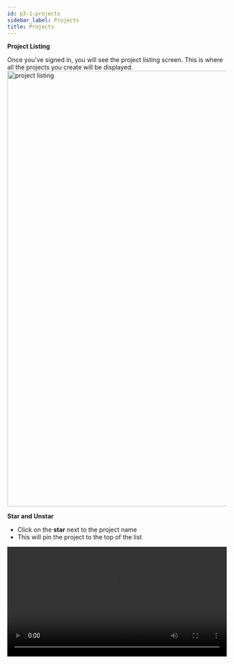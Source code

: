 ```yaml
---
id: p3-1-projects
sidebar_label: Projects
title: Projects
---
```


**Project Listing**

Once you’ve signed in, you will see the project listing screen. This is where all the projects you create will be displayed. 
<img src="/assets/project-listing01.PNG"  width="1000px" alt="project listing"/>

**Star and Unstar**
- Click on the **star** next to the project name 			
- This will pin the project to the top of the list
<video controls src="/assets/staring-project.mov" width="100%" type="video/mov"/>



**Searching and Sorting**

**Searching**

The user can **search** for the project by typing its name, flavour or language name  into the search box in the top navigation bar.

**Sorting**

The projects in Scribe can be sorted in the following ways.

- Project name (Projects are sorted alphabetically from A-Z and Z-A)
- Language name (In alphabetical order, it lists each language group)
- Flavour (It groups the same flavours together after sorting)
- Created Date (Sorts the projects from old to new and new to old, based on the date they were created.)
- Last Viewed (Organises the projects in order of last viewed to recent viewed and vice versa)

<video controls src="/assets/serachsort.mov" width="100%" type="video/mov"/>